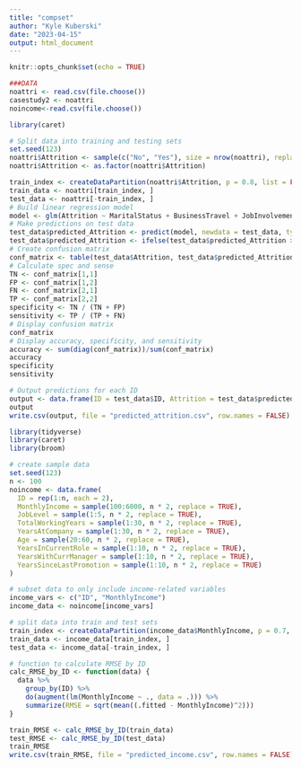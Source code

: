 ---
title: "compset"
author: "Kyle Kuberski"
date: "2023-04-15"
output: html_document
---

```{r setup, include=FALSE}
knitr::opts_chunk$set(echo = TRUE)
```
```{r}
###DATA
noattri <- read.csv(file.choose())
casestudy2 <- noattri
noincome<-read.csv(file.choose())

```

```{r}
library(caret)

# Split data into training and testing sets
set.seed(123)
noattri$Attrition <- sample(c("No", "Yes"), size = nrow(noattri), replace = TRUE)
noattri$Attrition <- as.factor(noattri$Attrition)

train_index <- createDataPartition(noattri$Attrition, p = 0.8, list = FALSE)
train_data <- noattri[train_index, ]
test_data <- noattri[-train_index, ]
# Build linear regression model
model <- glm(Attrition ~ MaritalStatus + BusinessTravel + JobInvolvement, data = train_data, family = "binomial")
# Make predictions on test data
test_data$predicted_Attrition <- predict(model, newdata = test_data, type = "response")
test_data$predicted_Attrition <- ifelse(test_data$predicted_Attrition > 0.5, "Yes", "No")
# Create confusion matrix
conf_matrix <- table(test_data$Attrition, test_data$predicted_Attrition)
# Calculate spec and sense
TN <- conf_matrix[1,1]
FP <- conf_matrix[1,2]
FN <- conf_matrix[2,1]
TP <- conf_matrix[2,2]
specificity <- TN / (TN + FP)
sensitivity <- TP / (TP + FN)
# Display confusion matrix
conf_matrix
# Display accuracy, specificity, and sensitivity
accuracy <- sum(diag(conf_matrix))/sum(conf_matrix)
accuracy
specificity
sensitivity

# Output predictions for each ID
output <- data.frame(ID = test_data$ID, Attrition = test_data$predicted_Attrition)
output
write.csv(output, file = "predicted_attrition.csv", row.names = FALSE)

```

```{r}
library(tidyverse)
library(caret)
library(broom)

# create sample data
set.seed(123)
n <- 100
noincome <- data.frame(
  ID = rep(1:n, each = 2),
  MonthlyIncome = sample(100:6000, n * 2, replace = TRUE),
  JobLevel = sample(1:5, n * 2, replace = TRUE),
  TotalWorkingYears = sample(1:30, n * 2, replace = TRUE),
  YearsAtCompany = sample(1:30, n * 2, replace = TRUE),
  Age = sample(20:60, n * 2, replace = TRUE),
  YearsInCurrentRole = sample(1:10, n * 2, replace = TRUE),
  YearsWithCurrManager = sample(1:10, n * 2, replace = TRUE),
  YearsSinceLastPromotion = sample(1:10, n * 2, replace = TRUE)
)

# subset data to only include income-related variables
income_vars <- c("ID", "MonthlyIncome")
income_data <- noincome[income_vars]

# split data into train and test sets
train_index <- createDataPartition(income_data$MonthlyIncome, p = 0.7, list = FALSE)
train_data <- income_data[train_index, ]
test_data <- income_data[-train_index, ]

# function to calculate RMSE by ID
calc_RMSE_by_ID <- function(data) {
  data %>%
    group_by(ID) %>%
    do(augment(lm(MonthlyIncome ~ ., data = .))) %>%
    summarize(RMSE = sqrt(mean((.fitted - MonthlyIncome)^2)))
}

train_RMSE <- calc_RMSE_by_ID(train_data)
test_RMSE <- calc_RMSE_by_ID(test_data)
train_RMSE
write.csv(train_RMSE, file = "predicted_income.csv", row.names = FALSE)


```